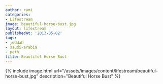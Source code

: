 ```yaml
---
author: rami
categories:
- Lifestream
image: beautiful-horse-bust.jpg
layout: lifestream
publishedAt: '2013-05-02'
tags:
- jeddah
- saudi-arabia
- path
title: Beautiful Horse Bust
---
```


{% include image.html url="/assets/images/content/lifestream/beautiful-horse-bust.jpg" description="Beautiful Horse Bust" %}